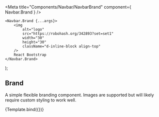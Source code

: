 

<Meta
    title="Components/Navbar/NavbarBrand"
    component={ Navbar.Brand }
/>

    <Navbar.Brand {...args}>
        <img
            alt="logo"
            src="https://robohash.org/342893?set=set1"
            width="30"
            height="30"
            className="d-inline-block align-top"
        />
        React Bootstrap
    </Navbar.Brand>
);

## Brand

A simple flexible branding component. Images are supported but will likely require custom styling to work well.

<Canvas>
    <Story
        name="Demo"
        args={{
            href: "#home"
        }}>
        {Template.bind({})}
    </Story>
</Canvas>

<ArgsTable story="Demo" />
